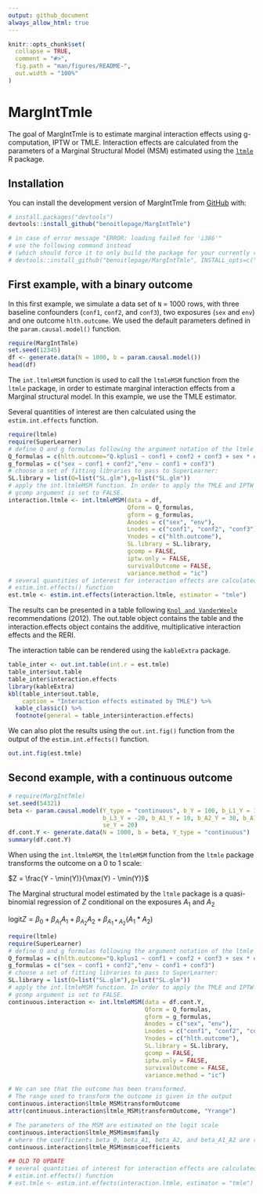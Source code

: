 ```yaml
---
output: github_document
always_allow_html: true
---
```


<!-- README.md is generated from README.Rmd. Please edit that file -->

```r
knitr::opts_chunk$set(
  collapse = TRUE,
  comment = "#>",
  fig.path = "man/figures/README-",
  out.width = "100%"
)
```

# MargIntTmle

<!-- badges: start -->
<!-- badges: end -->

The goal of MargIntTmle is to estimate marginal interaction effects using g-computation, IPTW or TMLE. Interaction effects are calculated from the parameters of a Marginal Structural Model (MSM) estimated using the [`ltmle`](https://github.com/joshuaschwab/ltmle) R package.

## Installation

You can install the development version of MargIntTmle from [GitHub](https://github.com/) with:

``` r
# install.packages("devtools")
devtools::install_github("benoitlepage/MargIntTmle")

# in case of error message "ERROR: loading failed for 'i386'"
# use the following command instead
# (which should force it to only build the package for your currently running R version.):
# devtools::install_github("benoitlepage/MargIntTmle", INSTALL_opts=c("--no-multiarch"))
```

## First example, with a binary outcome

In this first example, we simulate a data set of `N` = 1000 rows, with three baseline confounders (`conf1`, `conf2`, and `conf3`), two exposures (`sex` and `env`) and one outcome `hlth.outcome`. We used the default parameters defined in the `param.causal.model()` function.

```r
require(MargIntTmle)
set.seed(12345)
df <- generate.data(N = 1000, b = param.causal.model())
head(df)
```

The `int.ltmleMSM` function is used to call the `ltmleMSM` function from the `ltmle` package, in order to estimate marginal interaction effects from a Marginal structural model. In this example, we use the TMLE estimator.

Several quantities of interest are then calculated using the `estim.int.effects` function.

```r
require(ltmle)
require(SuperLearner)
# define Q and g formulas following the argument notation of the ltmle package:
Q_formulas = c(hlth.outcome="Q.kplus1 ~ conf1 + conf2 + conf3 + sex * env")
g_formulas = c("sex ~ conf1 + conf2","env ~ conf1 + conf3")
# choose a set of fitting libraries to pass to SuperLearner:
SL.library = list(Q=list("SL.glm"),g=list("SL.glm"))
# apply the int.ltmleMSM function. In order to apply the TMLE and IPTW estimators, 
# gcomp argument is set to FALSE.
interaction.ltmle <- int.ltmleMSM(data = df,
                                  Qform = Q_formulas,
                                  gform = g_formulas,
                                  Anodes = c("sex", "env"),
                                  Lnodes = c("conf1", "conf2", "conf3"),
                                  Ynodes = c("hlth.outcome"),
                                  SL.library = SL.library,
                                  gcomp = FALSE,
                                  iptw.only = FALSE,
                                  survivalOutcome = FALSE,
                                  variance.method = "ic")
# several quantities of interest for interaction effects are calculated using the 
# estim.int.effects() function
est.tmle <- estim.int.effects(interaction.ltmle, estimator = "tmle")
```

The results can be presented in a table following [`Knol and VanderWeele`](https://doi-org.proxy.insermbiblio.inist.fr/10.1093/ije/dyr218) recommendations (2012). The out.table object contains the table and the interaction.effects object contains the additive, multiplicative interaction effects and the RERI.

The interaction table can be rendered using the `kableExtra` package.
```r
table_inter <- out.int.table(int.r = est.tmle)
table_inter$out.table
table_inter$interaction.effects
library(kableExtra)
kbl(table_inter$out.table,
    caption = "Interaction effects estimated by TMLE") %>%
  kable_classic() %>%
  footnote(general = table_inter$interaction.effects)
```

We can also plot the results using the `out.int.fig()` function from the output of the `estim.int.effects()` function.

```r
out.int.fig(est.tmle)
```


## Second example, with a continuous outcome
```r
# require(MargIntTmle)
set.seed(54321)
beta <- param.causal.model(Y_type = "continuous", b_Y = 100, b_L1_Y = 10, b_L2_Y = 30,
                           b_L3_Y = -20, b_A1_Y = 10, b_A2_Y = 30, b_A1A2_Y = 20,
                           se_Y = 20)
df.cont.Y <- generate.data(N = 1000, b = beta, Y_type = "continuous")
summary(df.cont.Y)
```

When using the `int.ltmleMSM`, the `ltmleMSM` function from the `ltmle` package transforms the outcome on a 0 to 1 scale: 

$Z = \frac{Y - \min(Y)}{\max(Y) - \min(Y)}$

The Marginal structural model estimated by the `ltmle` package is a quasi-binomial regression of $Z$ conditional on the exposures $A_1$ and $A_2$

$\text{logit} Z = \beta_0 + \beta_{A_1} A_1 + \beta_{A_2} A_2 + \beta_{A_1 \ast A_2} (A_1 \ast A_2)$


```r
require(ltmle)
require(SuperLearner)
# define Q and g formulas following the argument notation of the ltmle package:
Q_formulas = c(hlth.outcome="Q.kplus1 ~ conf1 + conf2 + conf3 + sex * env")
g_formulas = c("sex ~ conf1 + conf2","env ~ conf1 + conf3")
# choose a set of fitting libraries to pass to SuperLearner:
SL.library = list(Q=list("SL.glm"),g=list("SL.glm"))
# apply the int.ltmleMSM function. In order to apply the TMLE and IPTW estimators, 
# gcomp argument is set to FALSE.
continuous.interaction <- int.ltmleMSM(data = df.cont.Y,
                                       Qform = Q_formulas,
                                       gform = g_formulas,
                                       Anodes = c("sex", "env"),
                                       Lnodes = c("conf1", "conf2", "conf3"),
                                       Ynodes = c("hlth.outcome"),
                                       SL.library = SL.library,
                                       gcomp = FALSE,
                                       iptw.only = FALSE,
                                       survivalOutcome = FALSE,
                                       variance.method = "ic")

# We can see that the outcome has been transformed. 
# The range used to transform the outcome is given in the output
continuous.interaction$ltmle_MSM$transformOutcome
attr(continuous.interaction$ltmle_MSM$transformOutcome, "Yrange")

# The parameters of the MSM are estimated on the logit scale
continuous.interaction$ltmle_MSM$msm$family
# where the coefficients beta_0, beta_A1, beta_A2, and beta_A1_A2 are respectively
continuous.interaction$ltmle_MSM$msm$coefficients

## OLD TO UPDATE
# several quantities of interest for interaction effects are calculated using the 
# estim.int.effects() function
# est.tmle <- estim.int.effects(interaction.ltmle, estimator = "tmle")
```
